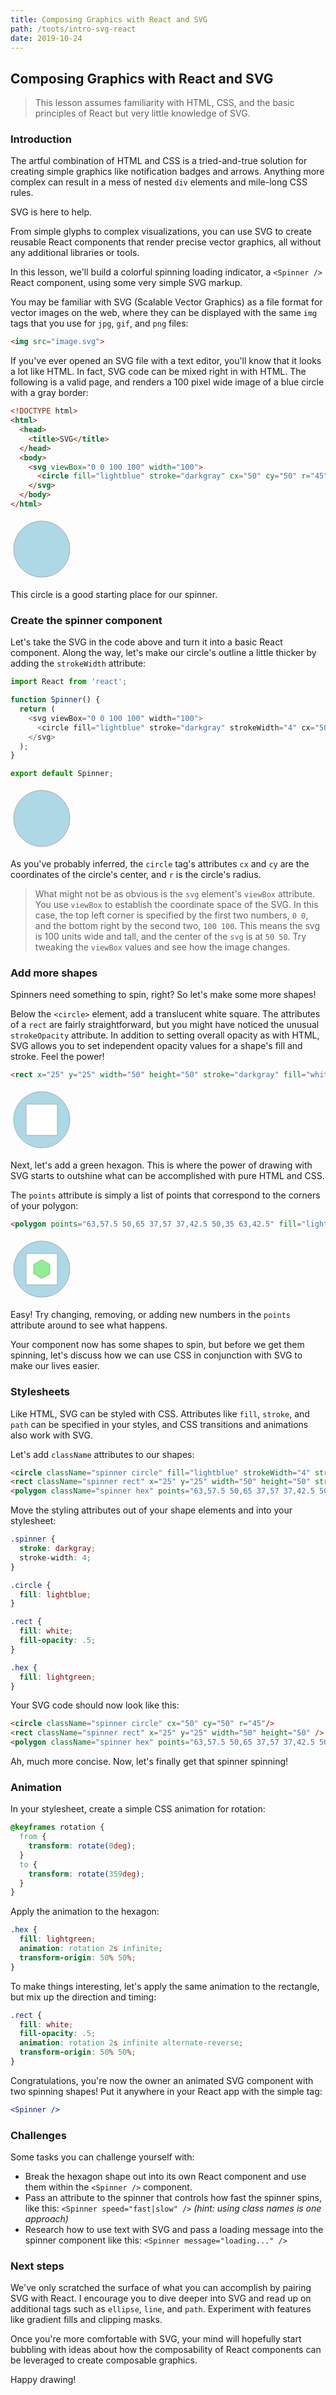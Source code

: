 ```yaml
---
title: Composing Graphics with React and SVG
path: /toots/intro-svg-react
date: 2019-10-24
---
```


## Composing Graphics with React and SVG

> This lesson assumes familiarity with HTML, CSS, and the basic principles of React but very little knowledge of SVG.

### Introduction

The artful combination of HTML and CSS is a tried-and-true solution for creating simple graphics like notification badges and arrows. Anything more complex can result in a mess of nested `div` elements and mile-long CSS rules.

SVG is here to help.

From simple glyphs to complex visualizations, you can use SVG to create reusable React components that render precise vector graphics, all without any additional libraries or tools.

In this lesson, we'll build a colorful spinning loading indicator, a `<Spinner />` React component, using some very simple SVG markup.

You may be familiar with SVG (Scalable Vector Graphics) as a file format for vector images on the web, where they can be displayed with the same `img` tags that you use for `jpg`, `gif`, and `png` files:

```html
<img src="image.svg">
```

If you've ever opened an SVG file with a text editor, you'll know that it looks a lot like HTML. In fact, SVG code can be mixed right in with HTML. The following is a valid page, and renders a 100 pixel wide image of a blue circle with a gray border:

```html
<!DOCTYPE html>
<html>
  <head>
    <title>SVG</title>
  </head>
  <body>
    <svg viewBox="0 0 100 100" width="100">
      <circle fill="lightblue" stroke="darkgray" cx="50" cy="50" r="45"/>
    </svg>
  </body>
</html>
```

<svg viewBox="0 0 100 100" width="100">
  <circle fill="lightblue" stroke="darkgray" cx="50" cy="50" r="45"/>
</svg>

This circle is a good starting place for our spinner.

### Create the spinner component

Let's take the SVG in the code above and turn it into a basic React component. Along the way, let's make our circle's outline a little thicker by adding the `strokeWidth` attribute:

```js
import React from 'react';

function Spinner() {
  return (
    <svg viewBox="0 0 100 100" width="100">
      <circle fill="lightblue" stroke="darkgray" strokeWidth="4" cx="50" cy="50" r="45"/>
    </svg>
  );
}

export default Spinner;
```

<svg viewBox="0 0 100 100" width="100">
  <circle fill="lightblue" stroke="darkgray" strokeWidth="4" cx="50" cy="50" r="45"/>
</svg>

As you've probably inferred, the `circle` tag's attributes `cx` and `cy` are the coordinates of the circle's center, and `r` is the circle's radius.

> What might not be as obvious is the `svg` element's `viewBox` attribute. You use `viewBox` to establish the coordinate space of the SVG. In this case, the top left corner is specified by the first two numbers, `0 0`, and the bottom right by the second two, `100 100`. This means the svg is 100 units wide and tall, and the center of the `svg` is at `50 50`. Try tweaking the `viewBox` values and see how the image changes.

### Add more shapes

Spinners need something to spin, right? So let's make some more shapes!

Below the `<circle>` element, add a translucent white square. The attributes of a `rect` are fairly straightforward, but you might have noticed the unusual `strokeOpacity` attribute. In addition to setting overall opacity as with HTML, SVG allows you to set independent opacity values for a shape's fill and stroke. Feel the power!

```html
<rect x="25" y="25" width="50" height="50" stroke="darkgray" fill="white" fillOpacity=".5" strokeWidth="4"/>
```

<svg viewBox="0 0 100 100" width="100">
  <circle fill="lightblue" stroke="darkgray" strokeWidth="4" cx="50" cy="50" r="45"/>
  <rect x="25" y="25" width="50" height="50" stroke="darkgray" fill="white" fillOpacity=".5" strokeWidth="4"/>
</svg>

Next, let's add a green hexagon. This is where the power of drawing with SVG starts to outshine what can be accomplished with pure HTML and CSS.

The `points` attribute is simply a list of points that correspond to the corners of your polygon:

```html
<polygon points="63,57.5 50,65 37,57 37,42.5 50,35 63,42.5" fill="lightgreen" strokeWidth="4" stroke="darkgray" />
```

<svg viewBox="0 0 100 100" width="100">
  <circle fill="lightblue" stroke="darkgray" strokeWidth="4" cx="50" cy="50" r="45"/>
  <rect x="25" y="25" width="50" height="50" stroke="darkgray" fill="white" fillOpacity=".5" strokeWidth="4"/>
  <polygon points="63,57.5 50,65 37,57 37,42.5 50,35 63,42.5" fill="lightgreen" strokeWidth="4" stroke="darkgray" />
</svg>

Easy! Try changing, removing, or adding new numbers in the `points` attribute around to see what happens.

Your component now has some shapes to spin, but before we get them spinning, let's discuss how we can use CSS in conjunction with SVG to make our lives easier.

### Stylesheets

Like HTML, SVG can be styled with CSS. Attributes like `fill`, `stroke`, and `path` can be specified in your styles, and CSS transitions and animations also work with SVG.

Let's add `className` attributes to our shapes:

```html
<circle className="spinner circle" fill="lightblue" strokeWidth="4" stroke="darkgray" cx="50" cy="50" r="45"/>
<rect className="spinner rect" x="25" y="25" width="50" height="50" stroke="darkgray" fill="white" fillOpacity=".5" strokeWidth="4"/>
<polygon className="spinner hex" points="63,57.5 50,65 37,57 37,42.5 50,35 63,42.5" fill="lightgreen" strokeWidth="4" stroke="darkgray" />
```

Move the styling attributes out of your shape elements and into your stylesheet:

```css
.spinner {
  stroke: darkgray;
  stroke-width: 4;
}

.circle {
  fill: lightblue;
}

.rect {
  fill: white;
  fill-opacity: .5;
}

.hex {
  fill: lightgreen;
}
```

Your SVG code should now look like this:

```html
<circle className="spinner circle" cx="50" cy="50" r="45"/>
<rect className="spinner rect" x="25" y="25" width="50" height="50" />
<polygon className="spinner hex" points="63,57.5 50,65 37,57 37,42.5 50,35 63,42.5" />
```

Ah, much more concise. Now, let's finally get that spinner spinning!

### Animation

In your stylesheet, create a simple CSS animation for rotation:

```css
@keyframes rotation {
  from {
    transform: rotate(0deg);
  }
  to {
    transform: rotate(359deg);
  }
}
```

Apply the animation to the hexagon:

```css
.hex {
  fill: lightgreen;
  animation: rotation 2s infinite;
  transform-origin: 50% 50%;
}
```

To make things interesting, let's apply the same animation to the rectangle, but mix up the direction and timing:

```css
.rect {
  fill: white;
  fill-opacity: .5;
  animation: rotation 2s infinite alternate-reverse;
  transform-origin: 50% 50%;
}
```
<Spinner animated={true} />

Congratulations, you're now the owner an animated SVG component with two spinning shapes! Put it anywhere in your React app with the simple tag:

```jsx
<Spinner />
```
<eye />

### Challenges

Some tasks you can challenge yourself with:

- Break the hexagon shape out into its own React component and use them within the `<Spinner />` component.
- Pass an attribute to the spinner that controls how fast the spinner spins, like this: `<Spinner speed="fast|slow" />` *(hint: using class names is one approach)*
- Research how to use text with SVG and pass a loading message into the spinner component like this: `<Spinner message="loading..." />`

### Next steps

We've only scratched the surface of what you can accomplish by pairing SVG with React. I encourage you to dive deeper into SVG and read up on additional tags such as `ellipse`, `line`, and `path`. Experiment with features like gradient fills and clipping masks.

Once you're more comfortable with SVG, your mind will hopefully start bubbling with ideas about how the composability of React components can be leveraged to create composable graphics.

Happy drawing!
